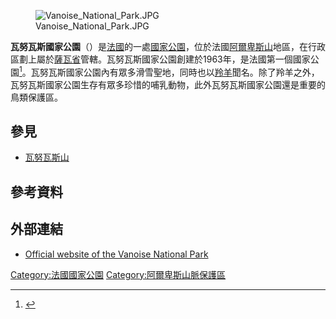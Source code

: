 {{Coord|45|20|N|6|50|E|display=title}}
[[File:Vanoise_National_Park.JPG|thumb]]

'''瓦努瓦斯國家公園'''（{{lang-fr|Parc national de la Vanoise}}）是[[法國|法國]]的一處[[國家公園|國家公園]]，位於法國[[阿爾卑斯山|阿爾卑斯山]]地區，在行政區劃上屬於[[薩瓦省|薩瓦省]]管轄。瓦努瓦斯國家公園創建於1963年，是法國第一個國家公園<ref>{{cite web|url=http://english.vanoise-parcnational.fr/fr/vanoise-national-park/vanoise-national-park-creation.html|title=The Park's creation|publisher=Site officiel du Parc national de la Vanoise|date=|accessdate=2014-11-05|deadurl=yes|archiveurl=https://web.archive.org/web/20141105163728/http://english.vanoise-parcnational.fr/fr/vanoise-national-park/vanoise-national-park-creation.html|archivedate=2014-11-05}}</ref>。瓦努瓦斯國家公園內有眾多滑雪聖地，同時也以[[羚羊|羚羊]]聞名。除了羚羊之外，瓦努瓦斯國家公園生存有眾多珍惜的哺乳動物，此外瓦努瓦斯國家公園還是重要的鳥類保護區。

==參見==
*[[瓦努瓦斯山|瓦努瓦斯山]]

== 參考資料 ==
{{reflist}}

==外部連結==
{{Commons category|Vanoise National park, France|Vanoise National Park}}
* [http://www.parcnational-vanoise.fr Official website of the Vanoise National Park] {{Wayback|url=http://www.parcnational-vanoise.fr/ |date=20170717010802 }}
{{National parks of France}}
{{Authority control}}
[[Category:法國國家公園|Category:法國國家公園]]
[[Category:阿爾卑斯山脈保護區|Category:阿爾卑斯山脈保護區]]